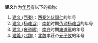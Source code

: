 '''建义'''作为[[年号|年号]]有以下的指称:
# [[建义_(西秦)|建义 (西秦)]]：[[西秦|西秦]][[乞伏国仁|乞伏国仁]]的年号
# [[建义_(杨难当)|建义 (杨难当)]]：[[南朝|南朝]]时期[[仇池|仇池]][[楊難當|杨难当]]的年号
# [[建义_(雍道晞)|建义 (雍道晞)]]：[[南齐|南齐]]时期[[雍道晞|雍道晞]]的年号
# [[建義_(北魏)|建義 (北魏)]]：[[北魏|北魏]]孝莊帝[[魏孝庄帝|元子攸]]的年号

{{disambig|Cat=年号消歧义}}